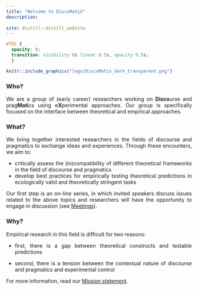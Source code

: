 ```yaml
---
title: "Welcome to DiscoMatiX"
description:
  
site: distill::distill_website
---
```


<style>
body {
  text-align: justify}

h1 {
  text-align: center
}
</style>

```css
#TOC { 
  opacity: 0;
  transition: visibility 0s linear 0.5s, opacity 0.5s;
  }
```  
  
```r
knitr::include_graphics("logo/DiscoMatix_dark_transparent.png")
```

### Who?

We are a group of (early career) researchers working on **Disco**urse and prag**Mati**cs using e**X**perimental approaches. Our group is specifically focused on the interface between theoretical and empirical approaches.

### What? 

We bring together interested researchers in the fields of discourse and pragmatics to exchange ideas and experiences. Through these encounters, we aim to:

* critically assess the (in)compatibility of different theoretical frameworks in the field of discourse and pragmatics
* develop best practices for empirically testing theoretical predictions in ecologically valid and theoretically stringent tasks

Our first step is an on-line series, in which invited speakers discuss issues related to the above topics and researchers will have the opportunity to engage in discussion (see [Meetings](https://discomatix.github.io/meetings.html)).

### Why?

Empirical research in this field is difficult for two reasons: 

* first, there is a gap between theoretical constructs and testable predictions

* second, there is a tension between the contextual nature of discourse and pragmatics and experimental control

For more information, read our [Mission statement](https://discomatix.github.io/mission-statement.html).
